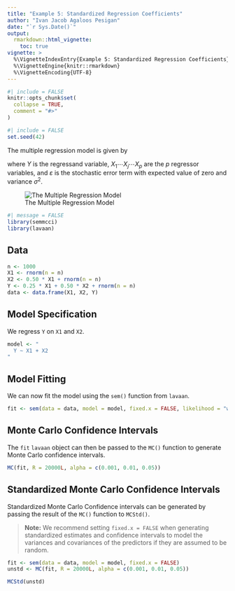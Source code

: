 ```yaml
---
title: "Example 5: Standardized Regression Coefficients"
author: "Ivan Jacob Agaloos Pesigan"
date: "`r Sys.Date()`"
output:
  rmarkdown::html_vignette:
    toc: true
vignette: >
  %\VignetteIndexEntry{Example 5: Standardized Regression Coefficients}
  %\VignetteEngine{knitr::rmarkdown}
  %\VignetteEncoding{UTF-8}
---
```


```r
#| include = FALSE
knitr::opts_chunk$set(
  collapse = TRUE,
  comment = "#>"
)
```

```r
#| include = FALSE
set.seed(42)
```

The multiple regression model is given by

\begin{equation}
    Y = \beta_{0} + \beta_{1} X_{1} + \cdots + \beta_{j} X_{j} + \cdots + \beta_{p} X_{p} + \varepsilon, \quad j = \left\{ 1, 2, \cdots p \right\}
\end{equation}

where $Y$ is the regressand variable, $X_{1} \cdots X_{j} \cdots X_{p}$ are the $p$ regressor variables, and $\varepsilon$ is the stochastic error term with expected value of zero and variance $\sigma^{2}$.

![The Multiple Regression Model](https://raw.githubusercontent.com/jeksterslab/semmcci/main/latexsrc/figures/png/regression.png)

```r
#| message = FALSE
library(semmcci)
library(lavaan)
```

## Data

```r
n <- 1000
X1 <- rnorm(n = n)
X2 <- 0.50 * X1 + rnorm(n = n)
Y <- 0.25 * X1 + 0.50 * X2 + rnorm(n = n)
data <- data.frame(X1, X2, Y)
```

## Model Specification

We regress `Y` on `X1` and `X2`.

```r
model <- "
  Y ~ X1 + X2
"
```

## Model Fitting

We can now fit the model using the `sem()` function from `lavaan`.

```r
fit <- sem(data = data, model = model, fixed.x = FALSE, likelihood = "wishart")
```

## Monte Carlo Confidence Intervals

The `fit` `lavaan` object can then be passed to the `MC()` function
to generate Monte Carlo confidence intervals.

```r
MC(fit, R = 20000L, alpha = c(0.001, 0.01, 0.05))
```

## Standardized Monte Carlo Confidence Intervals

Standardized Monte Carlo Confidence intervals can be generated by passing the result of the `MC()` function to `MCStd()`.

> **Note:** We recommend setting `fixed.x = FALSE` when generating standardized estimates and confidence intervals to model the variances and covariances of the predictors if they are assumed to be random.

```r
fit <- sem(data = data, model = model, fixed.x = FALSE)
unstd <- MC(fit, R = 20000L, alpha = c(0.001, 0.01, 0.05))
```

```r
MCStd(unstd)
```
